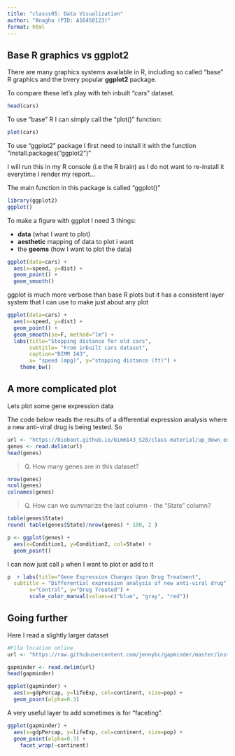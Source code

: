 ```yaml
---
title: "classs05: Data Visualization"
author: "Anagha (PID: A16450123)"
format: html
---
```


## Base R graphics vs ggplot2

There are many graphics systems available in R, including so called "base" R graphics and the bvery popular **ggplot2** package.

To compare these let's play with teh inbuilt "cars" dataset.


```r
head(cars)
```
To use "base" R I can simply call the "plot()" function:
```r
plot(cars)
```
To use "ggplot2" package I first need to install it with the function "install.packages("ggplot2")"

I will run this in my R console (i.e the R brain) as I do not want to re-install it everytime I render my report...

The main function in this package is called "ggplot()
"
```r
library(ggplot2)
ggplot()
```
To make a figure with ggplot I need 3 things:

- **data** (what I want to plot)
- **aesthetic** mapping of data to plot i want
- the **geoms** (how I want to plot the data)

```r
ggplot(data=cars) + 
  aes(x=speed, y=dist) +
  geom_point() +
  geom_smooth()

```
ggplot is much more verbose than base R plots but it has a consistent layer system that I can use to make just about any plot

```r
ggplot(data=cars) + 
  aes(x=speed, y=dist) +
  geom_point() +
  geom_smooth(se=F, method="lm") +
  labs(title="Stopping distance for old cars",
       subtitle= "From inbuilt cars dataset",
       caption="BIMM 143",
       x= "speed (mpg)", y="stopping distance (ft)") + 
    theme_bw()

```

## A more complicated plot

Lets plot some gene expression data

The code below reads the results of a differential expression analysis where a new anti-viral drug is being tested. So 

```r
url <- "https://bioboot.github.io/bimm143_S20/class-material/up_down_expression.txt"
genes <- read.delim(url)
head(genes)
```

> Q. How many genes are in this dataset?

```r
nrow(genes)
ncol(genes)
colnames(genes)
```
>Q. How can we summarize the last column - the "State" column?

```r
table(genes$State)
round( table(genes$State)/nrow(genes) * 100, 2 )
```

```r
p <- ggplot(genes) +
  aes(x=Condition1, y=Condition2, col=State) +
  geom_point()
```

I can now just call `p` when I want to plot or add to it

```r
p  + labs(title="Gene Expression Changes Upon Drug Treatment",
  subtitle = "Differential expression analysis of new anti-viral drug",
       x="Control", y="Drug Treated") +
       scale_color_manual(values=c("blue", "gray", "red"))
```

## Going further

Here I read a slightly larger dataset

```r
#File location online
url <- "https://raw.githubusercontent.com/jennybc/gapminder/master/inst/extdata/gapminder.tsv"

gapminder <- read.delim(url)
head(gapminder)
```

```r
ggplot(gapminder) + 
  aes(x=gdpPercap, y=lifeExp, col=continent, size=pop) +
  geom_point(alpha=0.3)
```
A very useful layer to add sometimes is for "faceting".

```r
ggplot(gapminder) + 
  aes(x=gdpPercap, y=lifeExp, col=continent, size=pop) +
  geom_point(alpha=0.3) +
    facet_wrap(~continent)
```



